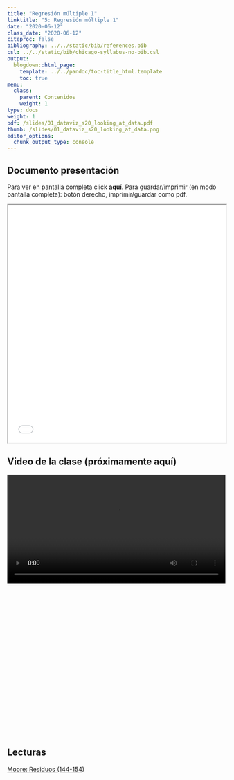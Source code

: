 ```yaml
---
title: "Regresión múltiple 1"
linktitle: "5: Regresión múltiple 1"
date: "2020-06-12"
class_date: "2020-06-12"
citeproc: false
bibliography: ../../static/bib/references.bib
csl: ../../static/bib/chicago-syllabus-no-bib.csl
output:
  blogdown::html_page:
    template: ../../pandoc/toc-title_html.template
    toc: true
menu:
  class:
    parent: Contenidos
    weight: 1
type: docs
weight: 1
pdf: /slides/01_dataviz_s20_looking_at_data.pdf
thumb: /slides/01_dataviz_s20_looking_at_data.png
editor_options:
  chunk_output_type: console
---
```


## Documento presentación

<span class="sidenote">Para ver en pantalla completa click [**aquí**](/slides/05-regmul1/05_regmul1.html). Para guardar/imprimir (en modo pantalla completa): botón derecho, imprimir/guardar como pdf. </span>

<iframe src=/slides/05-regmul1/05_regmul1.html height="550" width=100% allowfullscreen="true">
</iframe>

## Video de la clase (próximamente aquí)

<div style="width: 100%; height: 600px; overflow: hidden;">
<video  style="width: 100%;" controls>
<source src="" type="video/mp4">
</video>
</div>

## Lecturas

[Moore: Residuos (144-154)](/docs/lecturas/moore_residuos.pdf)
